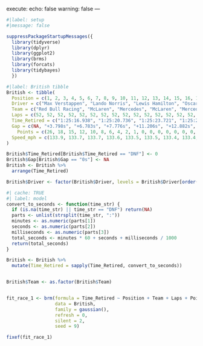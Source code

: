 
execute:
  echo: false
  warning: false
---

```r
#|label: setup
#|message: false

suppressPackageStartupMessages({
  library(tidyverse)
  library(dplyr)
  library(ggplot2)  
  library(brms)
  library(forcats)
  library(tidybayes)
  })
```

```r
#|label: British tibble
British <- tibble(
  Position = c(1, 2, 3, 4, 5, 6, 7, 8, 9, 10, 11, 12, 13, 14, 15, 16, 17, 18, 19, 20),
  Driver = c("Max Verstappen", "Lando Norris", "Lewis Hamilton", "Oscar Piastri", "George Russell", "Sergio Perez", "Fernando Alonso", "Alexander Albon", "Charles Leclerc", "Carlos Sainz", "Logan Sargeant", "Valtteri Bottas", "Nico Hulkenberg", "Lance Stroll", "Zhou Guanyu", "Yuki Tsunoda", "Nyck de Vries", "Pierre Gasly", "Kevin Magnussen", "Esteban Ocon"),
  Team = c("Red Bull Racing", "McLaren", "Mercedes", "McLaren", "Mercedes", "Red Bull Racing", "Aston Martin", "Williams", "Ferrari", "Ferrari", "Williams", "Alfa Romeo", "Haas", "Aston Martin", "Alfa Romeo", "RB", "RB", "Alpine", "Haas", "Alpine"),
  Laps = c(52, 52, 52, 52, 52, 52, 52, 52, 52, 52, 52, 52, 52, 52, 52, 52, 52, 46, 31, 19),
  Time_Retired = c("1:25:16.938", "1:25:20.736", "1:25:23.721", "1:25:24.714", "1:25:28.144", "1:25:29.820", "1:25:34.131", "1:25:34.816", "1:25:35.627", "1:25:36.386", "1:25:40.570", "1:25:42.768", "1:25:43.601", "1:25:44.421", "1:25:46.758", "1:25:48.163", "1:25:50.066", "DNF", "DNF", "DNF"),
  Gap = c(NA, "+3.798s", "+6.783s", "+7.776s", "+11.206s", "+12.882s", "+17.193s", "+17.878s", "+18.689s", "+19.448s", "+23.632s", "+25.830s", "+26.663s", "+27.483s", "+29.820s", "+31.225s", "+33.128s", "DNF", "DNF", "DNF"),
    Points = c(26, 18, 15, 12, 10, 8, 6, 4, 2, 1, 0, 0, 0, 0, 0, 0, 0, 0, 0, 0),
  Speed_mph = c(133.9, 133.7, 133.7, 133.6, 133.5, 133.5, 133.4, 133.4, 133.4, 133.3, 133.2, 133.2, 133.2, 133.1, 133.1, 133.0, 133.0, 130.1, 139.0, 138.2)
)

British$Time_Retired[British$Time_Retired == "DNF"] <- 0
British$Gap[British$Gap == "0s"] <- NA
British <- British %>%
  arrange(Time_Retired)

British$Driver <- factor(British$Driver, levels = British$Driver[order(British$Time_Retired)])
```

```r
#| cache: TRUE
#| label: model
convert_to_seconds <- function(time_str) {
  if (is.na(time_str) || time_str == "DNF") return(NA)
  parts <- unlist(strsplit(time_str, ":"))
  minutes <- as.numeric(parts[1])
  seconds <- as.numeric(parts[2])
  milliseconds <- as.numeric(parts[3])
  total_seconds <- minutes * 60 + seconds + milliseconds / 1000
  return(total_seconds)
}

British <- British %>%
  mutate(Time_Retired = sapply(Time_Retired, convert_to_seconds))


British$Team <- as.factor(British$Team)


fit_race_1 <- brm(formula = Time_Retired ~ Position + Team + Laps + Points + Speed_mph,
                  data = British,
                  family = gaussian(),
                  refresh = 0,
                  silent = 2,
                  seed = 9)

```

```r
fixef(fit_race_1)
```